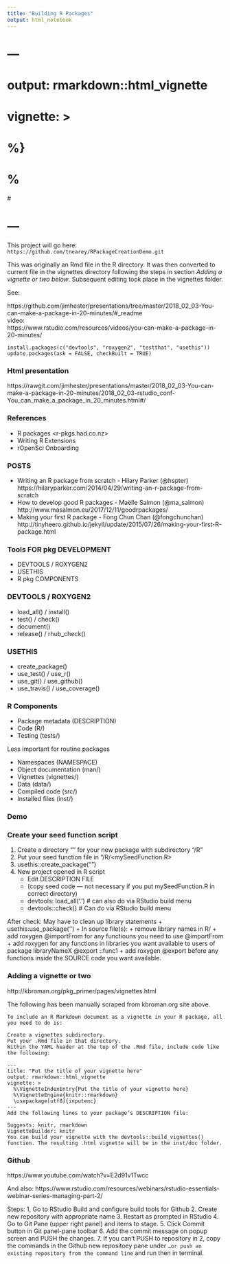 ```yaml
---
title: "Building R Packages"
output: html_notebook
---
```

# ---
# output: rmarkdown::html_vignette
# vignette: >
#   %\VignetteIndexEntry{"Building R Packages"}}
#   %\VignetteEngine{knitr::rmarkdown}
#   \usepackage[utf8]{inputenc}
# ---
This project will go here:
`https://github.com/tnearey/RPackageCreationDemo.git`

This was originally an Rmd file in the R directory. It was then converted to current file in the vignettes directory following the steps in section *Adding a vignette or two below*. Subsequent editing took place in the vignettes folder.

See: 

 https://github.com/jimhester/presentations/tree/master/2018_02_03-You-can-make-a-package-in-20-minutes/#_readme  
 video:   
 https://www.rstudio.com/resources/videos/you-can-make-a-package-in-20-minutes/  

``` 
install.packages(c("devtools", "roxygen2", "testthat", "usethis"))
update.packages(ask = FALSE, checkBuilt = TRUE)
```
### Html presentation ###
 
 https://rawgit.com/jimhester/presentations/master/2018_02_03-You-can-make-a-package-in-20-minutes/2018_02_03-rstudio_conf-You_can_make_a_package_in_20_minutes.html#/
 
### References ###
 
  * R packages <r-pkgs.had.co.nz>
  *   Writing R Extensions
  * rOpenSci Onboarding
   
### POSTS ###
* Writing an R package from scratch - Hilary Parker (@hspter)
   https://hilaryparker.com/2014/04/29/writing-an-r-package-from-scratch
* How to develop good R packages - Maëlle Salmon (@ma_salmon)
    http://www.masalmon.eu/2017/12/11/goodrpackages/
* Making your first R package - Fong Chun Chan (@fongchunchan)
    http://tinyheero.github.io/jekyll/update/2015/07/26/making-your-first-R-package.html
 
### Tools FOR  pkg DEVELOPMENT ###

   * DEVTOOLS / ROXYGEN2
   * USETHIS
   * R pkg COMPONENTS


### DEVTOOLS / ROXYGEN2 ###
* load_all() / install()
* test() / check()
* document()
* release() / rhub_check()

### USETHIS ###  
* create_package()  
* use_test() / use_r()  
* use_git() / use_github()  
* use_travis() / use_coverage()

### R Components ###
* Package metadata (DESCRIPTION)
* Code (R/)
* Testing (tests/)  

Less important for routine packages

* Namespaces (NAMESPACE)
* Object documentation (man/)
* Vignettes (vignettes/)
* Data (data/)
* Compiled code (src/)
* Installed files (inst/)

### Demo ###

### Create your seed function script ####

1. Create a directory "<NewPkgDir>" for your new package with subdirectory  "<NewPkgDir>/R"
2. Put your seed function file in "<NewPkgDir>/R/<mySeedFunction.R>
3. usethis::create_package("<NewPkgDir>")
4. New project opened in R script
    + Edit DESCRIPTION FILE
    + (copy seed code --- not necessary if you put mySeedFunction.R in correct directory)
    + devtools: load_all('.') \# can also do via RStudio build menu
    + devtools::check() \# Can do via RStudio build menu
    
 After check: 
 May have to clean up library statements
        + usethis:use_package('<libraryNameX>') 
        + In source file(s): 
            + remove library names in R/<source files>
            + add roxygen @importFrom for any functiouns you need to use
                @importFrom <libraryNameX> <func1> <func2>
            + add roxygen for any functions in libraries you want available             to users of package libraryNameX
                @export
                <libraryNameX>::func1
             + add roxygen @export before any functions inside the SOURCE code you want available.
             
### Adding a vignette or two ###
http://kbroman.org/pkg_primer/pages/vignettes.html


The following has been  manually scraped from kbroman.org site above.
```
To include an R Markdown document as a vignette in your R package, all you need to do is:

Create a vignettes subdirectory.
Put your .Rmd file in that directory.  
Within the YAML header at the top of the .Rmd file, include code like the following:

---
title: "Put the title of your vignette here"
output: rmarkdown::html_vignette
vignette: >
  %\VignetteIndexEntry{Put the title of your vignette here}
  %\VignetteEngine{knitr::rmarkdown}
  \usepackage[utf8]{inputenc}
---
Add the following lines to your package’s DESCRIPTION file:

Suggests: knitr, rmarkdown
VignetteBuilder: knitr
You can build your vignette with the devtools::build_vignettes() function. The resulting .html vignette will be in the inst/doc folder.
```
### Github ###
https://www.youtube.com/watch?v=E2d91v1Twcc

And also: https://www.rstudio.com/resources/webinars/rstudio-essentials-webinar-series-managing-part-2/


Steps:
1, Go to RStudio Build and configure build tools for Github
2. Create new repository with appropriate name
3. Restart as prompted in RStudio
4.  Go to Git Pane (upper right panel) and items to stage.
5.  Click Commit button in Git panel-pane toolbar
6.  Add the commit message on popup screen and PUSH the changes.
7.  If you can't PUSH to repository in 2, copy the commands in  the Github new repositoey pane under `…or push an existing repository from the command line` and run then in terminal.

